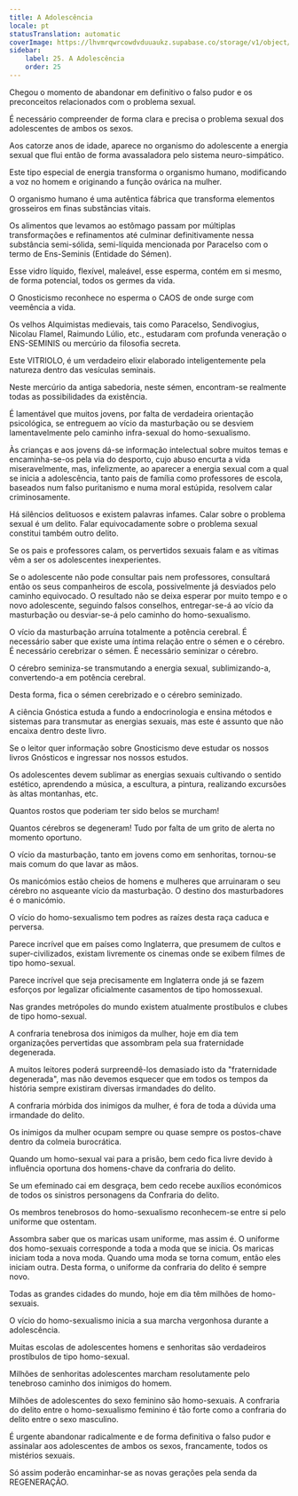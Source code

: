 ```yaml
---
title: A Adolescência
locale: pt
statusTranslation: automatic
coverImage: https://lhvmrqwrcowdvduuaukz.supabase.co/storage/v1/object/public/strapi-uploads/small_cover-educacion-fundamental.webp-2d51a7828a2b1309555be27f7e2a61a0.webp
sidebar:
    label: 25. A Adolescência
    order: 25
---
```

Chegou o momento de abandonar em definitivo o falso pudor e os preconceitos relacionados com o problema sexual.

É necessário compreender de forma clara e precisa o problema sexual dos adolescentes de ambos os sexos.

Aos catorze anos de idade, aparece no organismo do adolescente a energia sexual que flui então de forma avassaladora pelo sistema neuro-simpático.

Este tipo especial de energia transforma o organismo humano, modificando a voz no homem e originando a função ovárica na mulher.

O organismo humano é uma autêntica fábrica que transforma elementos grosseiros em finas substâncias vitais.

Os alimentos que levamos ao estômago passam por múltiplas transformações e refinamentos até culminar definitivamente nessa substância semi-sólida, semi-líquida mencionada por Paracelso com o termo de Ens-Seminis (Entidade do Sémen).

Esse vidro líquido, flexível, maleável, esse esperma, contém em si mesmo, de forma potencial, todos os germes da vida.

O Gnosticismo reconhece no esperma o CAOS de onde surge com veemência a vida.

Os velhos Alquimistas medievais, tais como Paracelso, Sendivogius, Nicolau Flamel, Raimundo Lúlio, etc., estudaram com profunda veneração o ENS-SEMINIS ou mercúrio da filosofia secreta.

Este VITRIOLO, é um verdadeiro elixir elaborado inteligentemente pela natureza dentro das vesículas seminais.

Neste mercúrio da antiga sabedoria, neste sémen, encontram-se realmente todas as possibilidades da existência.

É lamentável que muitos jovens, por falta de verdadeira orientação psicológica, se entreguem ao vício da masturbação ou se desviem lamentavelmente pelo caminho infra-sexual do homo-sexualismo.

Às crianças e aos jovens dá-se informação intelectual sobre muitos temas e encaminha-se-os pela via do desporto, cujo abuso encurta a vida miseravelmente, mas, infelizmente, ao aparecer a energia sexual com a qual se inicia a adolescência, tanto pais de família como professores de escola, baseados num falso puritanismo e numa moral estúpida, resolvem calar criminosamente.

Há silêncios delituosos e existem palavras infames. Calar sobre o problema sexual é um delito. Falar equivocadamente sobre o problema sexual constitui também outro delito.

Se os pais e professores calam, os pervertidos sexuais falam e as vítimas vêm a ser os adolescentes inexperientes.

Se o adolescente não pode consultar pais nem professores, consultará então os seus companheiros de escola, possivelmente já desviados pelo caminho equivocado. O resultado não se deixa esperar por muito tempo e o novo adolescente, seguindo falsos conselhos, entregar-se-á ao vício da masturbação ou desviar-se-á pelo caminho do homo-sexualismo.

O vício da masturbação arruína totalmente a potência cerebral. É necessário saber que existe uma íntima relação entre o sémen e o cérebro. É necessário cerebrizar o sémen. É necessário seminizar o cérebro.

O cérebro seminiza-se transmutando a energia sexual, sublimizando-a, convertendo-a em potência cerebral.

Desta forma, fica o sémen cerebrizado e o cérebro seminizado.

A ciência Gnóstica estuda a fundo a endocrinologia e ensina métodos e sistemas para transmutar as energias sexuais, mas este é assunto que não encaixa dentro deste livro.

Se o leitor quer informação sobre Gnosticismo deve estudar os nossos livros Gnósticos e ingressar nos nossos estudos.

Os adolescentes devem sublimar as energias sexuais cultivando o sentido estético, aprendendo a música, a escultura, a pintura, realizando excursões às altas montanhas, etc.

Quantos rostos que poderiam ter sido belos se murcham!

Quantos cérebros se degeneram! Tudo por falta de um grito de alerta no momento oportuno.

O vício da masturbação, tanto em jovens como em senhoritas, tornou-se mais comum do que lavar as mãos.

Os manicómios estão cheios de homens e mulheres que arruinaram o seu cérebro no asqueante vício da masturbação. O destino dos masturbadores é o manicómio.

O vício do homo-sexualismo tem podres as raízes desta raça caduca e perversa.

Parece incrível que em países como Inglaterra, que presumem de cultos e super-civilizados, existam livremente os cinemas onde se exibem filmes de tipo homo-sexual.

Parece incrível que seja precisamente em Inglaterra onde já se fazem esforços por legalizar oficialmente casamentos de tipo homossexual.

Nas grandes metrópoles do mundo existem atualmente prostíbulos e clubes de tipo homo-sexual.

A confraria tenebrosa dos inimigos da mulher, hoje em dia tem organizações pervertidas que assombram pela sua fraternidade degenerada.

A muitos leitores poderá surpreendê-los demasiado isto da "fraternidade degenerada", mas não devemos esquecer que em todos os tempos da história sempre existiram diversas irmandades do delito.

A confraria mórbida dos inimigos da mulher, é fora de toda a dúvida uma irmandade do delito.

Os inimigos da mulher ocupam sempre ou quase sempre os postos-chave dentro da colmeia burocrática.

Quando um homo-sexual vai para a prisão, bem cedo fica livre devido à influência oportuna dos homens-chave da confraria do delito.

Se um efeminado cai em desgraça, bem cedo recebe auxílios económicos de todos os sinistros personagens da Confraria do delito.

Os membros tenebrosos do homo-sexualismo reconhecem-se entre si pelo uniforme que ostentam.

Assombra saber que os maricas usam uniforme, mas assim é. O uniforme dos homo-sexuais corresponde a toda a moda que se inicia. Os maricas iniciam toda a nova moda. Quando uma moda se torna comum, então eles iniciam outra. Desta forma, o uniforme da confraria do delito é sempre novo.

Todas as grandes cidades do mundo, hoje em dia têm milhões de homo-sexuais.

O vício do homo-sexualismo inicia a sua marcha vergonhosa durante a adolescência.

Muitas escolas de adolescentes homens e senhoritas são verdadeiros prostíbulos de tipo homo-sexual.

Milhões de senhoritas adolescentes marcham resolutamente pelo tenebroso caminho dos inimigos do homem.

Milhões de adolescentes do sexo feminino são homo-sexuais. A confraria do delito entre o homo-sexualismo feminino é tão forte como a confraria do delito entre o sexo masculino.

É urgente abandonar radicalmente e de forma definitiva o falso pudor e assinalar aos adolescentes de ambos os sexos, francamente, todos os mistérios sexuais.

Só assim poderão encaminhar-se as novas gerações pela senda da REGENERAÇÃO.

